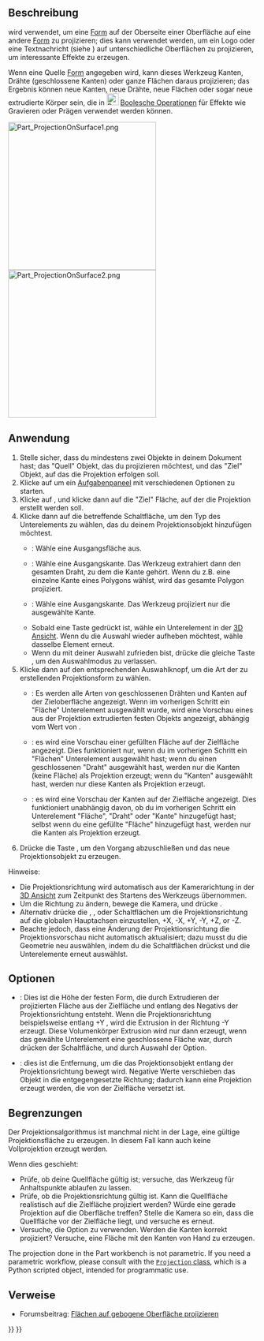<languages/>

{{Docnav/de
|[[Part_Thickness/de|Dicke]]
|[[Part_Compound/de|Verbund]]
|[[Part_Workbench/de|Part]]
|IconL=Part_Thickness.svg
|IconR=Part_Compound.svg
|IconC=Workbench_Part.svg
}}

{{GuiCommand/de
|Name=Part ProjectionOnSurface
|Name/de=Part ProjektionAufOberfläche
|MenuLocation=Part → Erstelle Projektion auf Oberfläche...
|Workbenches=[[Part_Workbench/de|Part]]
|Version=0.19
|SeeAlso=
}}

<span id="Description"></span>
==Beschreibung==

{{Button|[[File:Part_ProjectionOnSurface.svg|16px]] [[Part_ProjectionOnSurface/de|Part ProjektionAufOberfläche]]}} wird verwendet, um eine [[Shape/de|Form]] auf der Oberseite einer Oberfläche auf eine andere [[Shape/de|Form]] zu projizieren; dies kann verwendet werden, um ein Logo oder eine Textnachricht (siehe {{Button|[[File:Draft_ShapeString.svg|16px]] [[Draft_ShapeString/de|Entwurf FormZeichenfolge]]}}) auf unterschiedliche Oberflächen zu projizieren, um interessante Effekte zu erzeugen.

Wenn eine Quelle [[Shape/de|Form]] angegeben wird, kann dieses Werkzeug Kanten, Drähte (geschlossene Kanten) oder ganze Flächen daraus projizieren; das Ergebnis können neue Kanten, neue Drähte, neue Flächen oder sogar neue extrudierte Körper sein, die in [[File:Part_Boolean.svg|24px]] [[Part_Boolean/de|Boolesche Operationen]] für Effekte wie Gravieren oder Prägen verwendet werden können.

[[Image:Part_ProjectionOnSurface1.png|300px]] [[Image:Part_ProjectionOnSurface2.png|300px]]

{{Caption|Projektion eines Logos auf eine gekrümmte Oberfläche}}

<span id="Usage"></span>
==Anwendung==

<div class="mw-translate-fuzzy">
# Stelle sicher, dass du mindestens zwei Objekte in deinem Dokument hast; das "Quell" Objekt, das du projizieren möchtest, und das "Ziel" Objekt, auf das die Projektion erfolgen soll.
# Klicke auf {{Button|[[File:Part ProjectionOnSurface.svg|16px]] [[Part_ProjectionOnSurface/de|Projektion auf Oberfläche]]}} um ein [[task_panel/de|Aufgabenpaneel]] mit verschiedenen Optionen zu starten.
# Klicke auf {{Button|Projektionsfläche wählen}}, und klicke dann auf die "Ziel" Fläche, auf der die Projektion erstellt werden soll.
# Klicke dann auf die betreffende Schaltfläche, um den Typ des Unterelements zu wählen, das du deinem Projektionsobjekt hinzufügen möchtest.
#* {{Button|Fläche hinzufügen}}: Wähle eine Ausgangsfläche aus.
#* {{Button|Draht hinzufügen}}: Wähle eine Ausgangskante. Das Werkzeug extrahiert dann den gesamten Draht, zu dem die Kante gehört. Wenn du z.B. eine einzelne Kante eines Polygons wählst, wird das gesamte Polygon projiziert.
#* {{Button|Kante hinzufügen}}: Wähle eine Ausgangskante. Das Werkzeug projiziert nur die ausgewählte Kante.
#* Sobald eine Taste gedrückt ist, wähle ein Unterelement in der [[3D_view/de|3D Ansicht]]. Wenn du die Auswahl wieder aufheben möchtest, wähle dasselbe Element erneut.
#* Wenn du mit deiner Auswahl zufrieden bist, drücke die gleiche Taste {{Button|Hinzufügen...}}, um den Auswahlmodus zu verlassen.
# Klicke dann auf den entsprechenden Auswahlknopf, um die Art der zu erstellenden Projektionsform zu wählen.
#* {{RadioButton|TRUE|Alles Anzeigen}}: Es werden alle Arten von geschlossenen Drähten und Kanten auf der Zieloberfläche angezeigt. Wenn im vorherigen Schritt ein "Fläche" Unterelement ausgewählt wurde, wird eine Vorschau eines aus der Projektion extrudierten festen Objekts angezeigt, abhängig vom Wert von {{MenuCommand|Höhe extrudieren}}.
#* {{RadioButton|TRUE|Flächen anzeigen}}: es wird eine Vorschau einer gefüllten Fläche auf der Zielfläche angezeigt. Dies funktioniert nur, wenn du im vorherigen Schritt ein "Flächen" Unterelement ausgewählt hast; wenn du einen geschlossenen "Draht" ausgewählt hast, werden nur die Kanten (keine Fläche) als Projektion erzeugt; wenn du "Kanten" ausgewählt hast, werden nur diese Kanten als Projektion erzeugt.
#* {{RadioButton|TRUE|Kanten anzeigen}}: es wird eine Vorschau der Kanten auf der Zielfläche angezeigt. Dies funktioniert unabhängig davon, ob du im vorherigen Schritt ein Unterelement "Fläche", "Draht" oder "Kante" hinzugefügt hast; selbst wenn du eine gefüllte "Fläche" hinzugefügt hast, werden nur die Kanten als Projektion erzeugt.
# Drücke die Taste {{Button|OK}}, um den Vorgang abzuschließen und das neue Projektionsobjekt zu erzeugen.
</div>

Hinweise:
* Die Projektionsrichtung wird automatisch aus der Kamerarichtung in der [[3D_view/de|3D Ansicht]] zum Zeitpunkt des Startens des Werkzeugs übernommen.
* Um die Richtung zu ändern, bewege die Kamera, und drücke {{Button|Aktuelle Kamerarichtung ermitteln}}.
* Alternativ drücke die {{Button|X:}}, {{Button|Y:}}, oder {{Button|Z:}} Schaltflächen um die Projektionsrichtung auf die globalen Hauptachsen einzustellen, +X, -X, +Y, -Y, +Z, or -Z.
* Beachte jedoch, dass eine Änderung der Projektionsrichtung die Projektionsvorschau nicht automatisch aktualisiert; dazu musst du die Geometrie neu auswählen, indem du die  {{Button|Hinzufügen...}} Schaltflächen drückst und die Unterelemente erneut auswählst.

<span id="Options"></span>
==Optionen==

* {{MenuCommand|Extrusionshöhe}}: Dies ist die Höhe der festen Form, die durch Extrudieren der projizierten Fläche aus der Zielfläche und entlang des Negativs der Projektionsrichtung entsteht. Wenn die Projektionsrichtung beispielsweise entlang +Y {{Value|(0, 1, 0)}}, wird die Extrusion in der Richtung -Y {{Value|(0, -1, 0)}} erzeugt.  Diese Volumenkörper Extrusion wird nur dann erzeugt, wenn das gewählte Unterelement eine geschlossene Fläche war, durch drücken der {{Button|Fläche hinzufügen}} Schaltfläche, und durch Auswahl der {{RadioButton|TRUE|Alles anzeigen}} Option.
* {{MenuCommand|Festkörpertiefe}}: dies ist die Entfernung, um die das Projektionsobjekt entlang der Projektionsrichtung bewegt wird.  Negative Werte verschieben das Objekt in die entgegengesetzte Richtung; dadurch kann eine Projektion erzeugt werden, die von der Zielfläche versetzt ist.

<span id="Limitations"></span>
==Begrenzungen==

Der Projektionsalgorithmus ist manchmal nicht in der Lage, eine gültige Projektionsfläche zu erzeugen. In diesem Fall kann auch keine Vollprojektion erzeugt werden.

Wenn dies geschieht:
* Prüfe, ob deine Quellfläche gültig ist; versuche, das {{Button|[[File:Part_CheckGeometry.svg|16px]] [[Part_CheckGeometry/de|PrüfeGeometrie]]}} Werkzeug für Anhaltspunkte ablaufen zu lassen.
* Prüfe, ob die Projektionsrichtung gültig ist. Kann die Quellfläche realistisch auf die Zielfläche projiziert werden? Würde eine gerade Projektion auf die Oberfläche treffen? Stelle die Kamera so ein, dass die Quellfläche vor der Zielfläche liegt, und versuche es erneut.
* Versuche, die Option {{RadioButton|TRUE|Kanten anzeigen}} zu verwenden. Werden die Kanten korrekt projiziert? Versuche, eine Fläche mit den Kanten von Hand zu erzeugen.

The projection done in the Part workbench is not parametric. If you need a parametric workflow, please consult with the [https://gist.github.com/CsatiZoltan/f4fd10bf20923143ba0e0678ea1d3d61 <code>Projection</code> class], which is a Python scripted object, intended for programmatic use.

<span id="Links"></span>
==Verweise==

* Forumsbeitrag: [https://forum.freecadweb.org/viewtopic.php?f=9&t=33700 Flächen auf gebogene Oberfläche projizieren]


{{Docnav/de
|[[Part_Thickness/de|Dicke]]
|[[Part_Compound/de|Verbund]]
|[[Part_Workbench/de|Part]]
|IconL=Part_Thickness.svg
|IconR=Part_Compound.svg
|IconC=Workbench_Part.svg
}}

{{Part_Tools_navi{{#translation:}}}}
{{Userdocnavi{{#translation:}}}}